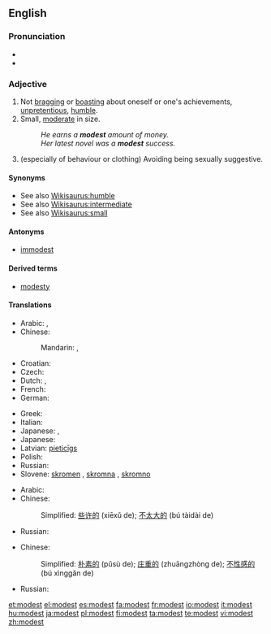==English==

===Pronunciation===
* {{IPA|/ˈmɑdəst/}}
* {{audio|en-us-modest.ogg|Audio (US)}}

===Adjective===
{{en-adj}}

# Not [[bragging]] or [[boasting]] about oneself or one's achievements,  [[unpretentious]], [[humble]].
# Small, [[moderate]] in size.
#: ''He earns a '''modest''' amount of money.''
#: ''Her latest novel was a '''modest''' success.''
# (especially of behaviour or clothing) Avoiding being sexually suggestive.

====Synonyms====
* See also [[Wikisaurus:humble]]
* See also [[Wikisaurus:intermediate]]
* See also [[Wikisaurus:small]]

====Antonyms====
* [[immodest]]

====Derived terms====
* [[modesty]]

====Translations====
{{trans-top|not bragging or boasting about oneself or one's achievements}}
* Arabic: {{t|ar|حيي|tr=Hattiy|sc=Arab}},  {{t|ar|خجول|tr=khajuul|sc=Arab}}
* Chinese:
*: Mandarin: {{t|zh|謙虛|sc=Hani}},  {{t|zh|谦虚|tr=qiānxū|sc=Hani}}
* Croatian: {{t-|hr|skroman|alt=skrȍman}}
* Czech: {{t-|cs|skromný|m}}
* Dutch: {{t+|nl|bescheiden}}, {{t-|nl|ingetogen}}
* French: {{t+|fr|modeste}}
* German: {{t+|de|bescheiden}}
{{trans-mid}}
* Greek: {{t+|el|ταπεινός|n|sc=Grek}}
* Italian: {{t+|it|modesto}}
* Japanese: {{t|ja|謙虚|tr=けんきょ, kenkyo|sc=Jpan}},  {{t|ja|謙遜した|tr=けんそんした, kenson-shita|sc=Jpan}}
* Japanese: {{qualifier|+ な -na}} {{t|ja|謙虚|tr=けんきょ, kenkyo|sc=Jpan}}
* Latvian: [[pieticīgs]]
* Polish: {{t-|pl|skromny}}
* Russian: {{t|ru|скромный|tr=skrómnyj|sc=Cyrl}}
* Slovene: [[skromen]] {{m}}, [[skromna]] {{f}}, [[skromno]] {{n}}
{{trans-bottom}}

{{trans-top|Small}}
* Arabic: {{t|ar|متواضع|tr=mutwaaDi`|sc=Arab}}
* Chinese:
*: Simplified: [[些许的]] (xiēxǔ de); [[不太大的]] (bú tàidài de)
{{trans-mid}}
* Russian: {{t|ru|скромный|tr=skrómnyj|sc=Cyrl}}
{{trans-bottom}}

{{trans-top|Avoiding being sexually suggestive.}}
* Chinese:
*: Simplified: [[朴素的]] (pǔsù de); [[庄重的]] (zhuāngzhòng de); [[不性感的]] (bú xìnggǎn de)
{{trans-mid}}
* Russian: {{t|ru|благопристойный|tr=blagopristójnyj|sc=Cyrl}}
{{trans-bottom}}

[[et:modest]]
[[el:modest]]
[[es:modest]]
[[fa:modest]]
[[fr:modest]]
[[io:modest]]
[[it:modest]]
[[hu:modest]]
[[ja:modest]]
[[pl:modest]]
[[fi:modest]]
[[ta:modest]]
[[te:modest]]
[[vi:modest]]
[[zh:modest]]